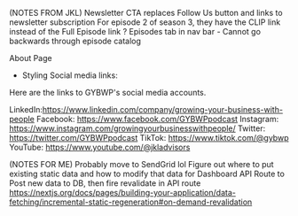 (NOTES FROM JKL)
 Newsletter CTA replaces Follow Us button and links to newsletter subscription
For episode 2 of season 3, they have the CLIP link instead of the Full Episode link
? Episodes tab in nav bar
    - Cannot go backwards through episode catalog

About Page
- Styling
Social media links:

Here are the links to GYBWP's social media accounts.

LinkedIn:https://www.linkedin.com/company/growing-your-business-with-people
Facebook: https://www.facebook.com/GYBWPpodcast
Instagram: https://www.instagram.com/growingyourbusinesswithpeople/
Twitter: https://twitter.com/GYBWPpodcast
TikTok: https://www.tiktok.com/@gybwp
YouTube: https://www.youtube.com/@jkladvisors


(NOTES FOR ME)
Probably move to SendGrid lol
Figure out where to put existing static data and how to modify that data for Dashboard
API Route to Post new data to DB, then fire revalidate in API route
https://nextjs.org/docs/pages/building-your-application/data-fetching/incremental-static-regeneration#on-demand-revalidation